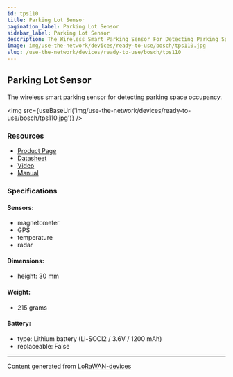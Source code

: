 ```yaml
---
id: tps110
title: Parking Lot Sensor
pagination_label: Parking Lot Sensor
sidebar_label: Parking Lot Sensor
description: The Wireless Smart Parking Sensor For Detecting Parking Space Occupancy
image: img/use-the-network/devices/ready-to-use/bosch/tps110.jpg
slug: /use-the-network/devices/ready-to-use/bosch/tps110
---
```



## Parking Lot Sensor

The wireless smart parking sensor for detecting parking space occupancy.

<img src={useBaseUrl('img/use-the-network/devices/ready-to-use/bosch/tps110.jpg')} />

### Resources

- [Product Page](https://www.bosch-connectivity.com/products/connected-mobility/parking-lot-sensor/downloads/)
- [Datasheet](https://www.bosch-connectivity.com/media/product_detail_pls/cost_pls_product_data_sheet_en_v221130.pdf)
- [Video](https://youtu.be/HYv50apV-jA)
- [Manual](https://www.bosch-connectivity.com/media/product_detail_pls/pls_usermanual_2-0_en-de-fr-it-es-nl-da-pt-gr-ro.pdf)

### Specifications

#### Sensors:

- magnetometer
- GPS
- temperature
- radar

#### Dimensions:

- height: 30 mm

#### Weight:

- 215 grams

#### Battery:

- type: Lithium battery (Li-SOCI2 / 3.6V / 1200 mAh)
- replaceable: False

---

Content generated from [LoRaWAN-devices](https://github.com/TheThingsNetwork/lorawan-devices)
